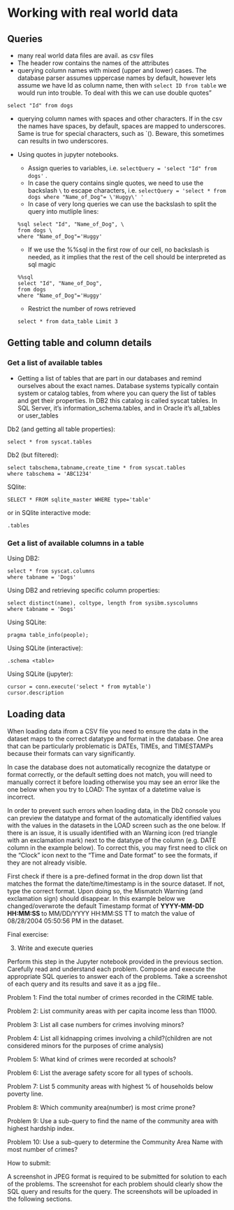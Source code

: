 # Working with real world data

## Queries

- many real world data files are avail. as csv files
- The header row contains the names of the attributes
- querying column names with mixed (upper and lower) cases.  The database parser assumes uppercase names by default, however lets assume we have Id as column name, then with `select ID from table` we would run into trouble. To deal with this we can use double quotes"

```
select "Id" from dogs
```

- querying column names with spaces and other characters. If in the csv the names have spaces, by default, spaces are mapped to underscores. Same is true for special characters, such as `(). Beware, this sometimes can results in two underscores.

- Using quotes in jupyter notebooks. 
  - Assign queries to variables, i.e. `selectQuery = 'select "Id" from dogs'` .
  - In case the query contains single quotes, we need to use the backslash `\` to escape characters, i.e. `selectQuery = 'select * from dogs where "Name_of_Dog"= \'Huggy\' '`
  - In case of very long queries we can use the backslash to split the query into mutliple lines:
  
  ```
  %sql select "Id", "Name_of_Dog", \
  from dogs \
  where "Name_of_Dog"='Huggy'
  ```

  - If we use the %%sql in the first row of our cell, no backslash is needed, as it implies that the rest of the cell should be interpreted as sql magic

  ```
  %%sql 
  select "Id", "Name_of_Dog", 
  from dogs 
  where "Name_of_Dog"='Huggy'
  ```

  - Restrict the number of rows retrieved
  
  ```
  select * from data_table Limit 3
  ```

## Getting table and column details

### Get a list of available tables

- Getting a list of tables that are part in our databases and remind ourselves about the exact names. Database systems typically contain system or catalog tables, from where you can query the list of tables and get their properties. In DB2 this catalog is called syscat tables. In SQL Server, it's information_schema.tables, and in Oracle it's all_tables or user_tables

Db2 (and getting all table properties):

```
select * from syscat.tables
```

Db2 (but filtered):

```
select tabschema,tabname,create_time * from syscat.tables
where tabschema = 'ABC1234'
```


SQlite:

```
SELECT * FROM sqlite_master WHERE type='table'
```

or in SQlite interactive mode:

```
.tables
```

### Get a list of available columns in a table

Using DB2:

```
select * from syscat.columns
where tabname = 'Dogs'
```

Using DB2 and retrieving specific column properties:

```
select distinct(name), coltype, length from sysibm.syscolumns
where tabname = 'Dogs'
```


Using SQLite:

```
pragma table_info(people);
```

Using SQLite (interactive):

```
.schema <table>
```

Using SQLite (jupyter):

```
cursor = conn.execute('select * from mytable')
cursor.description
```



## Loading data

When loading data ifrom a CSV file you need to ensure the data in the dataset maps to the correct datatype and format in the database. One area that can be particularly problematic is DATEs, TIMEs, and TIMESTAMPs because their formats can vary significantly.

In case the database does not automatically recognize the datatype or format correctly, or the default setting does not match, you will need to manually correct it before loading otherwise you may see an error like the one below when you try to LOAD: The syntax of a datetime value is incorrect.

In order to prevent such errors when loading data, in the Db2 console you can preview the datatype and format of the automatically identified values with the values in the datasets in the LOAD screen such as the one below. If there is an issue, it is usually identified with an Warning icon (red triangle with an exclamation mark) next to the datatype of the column (e.g. DATE column in the example below). To correct this, you may first need to click on the "Clock" icon next to the "Time and Date format" to see the formats, if they are not already visible.

First check if there is a pre-defined format in the drop down list that matches the format the date/time/timestamp is in the source dataset. If not, type the correct format. Upon doing so, the Mismatch Warning (and exclamation sign) should disappear. In this example below we changed/overwrote the default Timestamp format of **YYYY-MM-DD HH:MM:SS **to MM/DD/YYYY HH:MM:SS TT to match the value of 08/28/2004 05:50:56 PM in the dataset.



Final exercise:

3. Write and execute queries

Perform this step in the Jupyter notebook provided in the previous section. Carefully read and understand each problem. Compose and execute the appropriate SQL queries to answer each of the problems. Take a screenshot of each query and its results and save it as a jpg file..

Problem 1: Find the total number of crimes recorded in the CRIME table.

Problem 2: List community areas with per capita income less than 11000.

Problem 3: List all case numbers for crimes involving minors?

Problem 4: List all kidnapping crimes involving a child?(children are not considered minors for the purposes of crime analysis)

Problem 5: What kind of crimes were recorded at schools?

Problem 6: List the average safety score for all types of schools.

Problem 7: List 5 community areas with highest % of households below poverty line.

Problem 8: Which community area(number) is most crime prone?

Problem 9: Use a sub-query to find the name of the community area with highest hardship index.

Problem 10: Use a sub-query to determine the Community Area Name with most number of crimes?

How to submit:

A screenshot in JPEG format is required to be submitted for solution to each of the problems. The screenshot for each problem should clearly show the SQL query and results for the query. The screenshots will be uploaded in the following sections.






